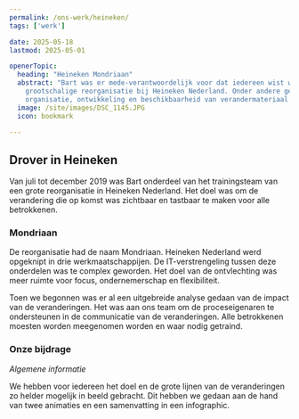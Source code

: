 ```yaml
---
permalink: /ons-werk/heineken/
tags: ['werk']

date: 2025-05-18
lastmod: 2025-05-01

openerTopic:
  heading: "Heineken Mondriaan"
  abstract: "Bart was er mede-verantwoordelijk voor dat iedereen wist wat te doen na een
    grootschalige reorganisatie bij Heineken Nederland. Onder andere gezorgd voor de
    organisatie, ontwikkeling en beschikbaarheid van verandermateriaal."
  image: /site/images/DSC_1145.JPG
  icon: bookmark

---
```



<div className="s-popout">
  <Topic topic={props.openerTopic} variant="headline" className="u-margin-block-start-0" swapImage={true} />
</div>

## Drover in Heineken

Van juli tot december 2019 was Bart onderdeel van het trainingsteam van een
grote reorganisatie in Heineken Nederland. Het doel was om de verandering die op
komst was zichtbaar en tastbaar te maken voor alle betrokkenen.

### Mondriaan

De reorganisatie had de naam Mondriaan. Heineken Nederland werd opgeknipt in
drie werkmaatschappijen. De IT-verstrengeling tussen deze onderdelen was te
complex geworden. Het doel van de ontvlechting was meer ruimte voor focus,
ondernemerschap en flexibiliteit.

Toen we begonnen was er al een uitgebreide analyse gedaan van de impact van de
veranderingen. Het was aan ons team om de proceseigenaren te ondersteunen in de
communicatie van de veranderingen. Alle betrokkenen moesten worden meegenomen
worden en waar nodig getraind.


### Onze bijdrage

*Algemene informatie*

We hebben voor iedereen het doel en de grote lijnen van de
veranderingen zo helder mogelijk in beeld gebracht. Dit hebben we gedaan aan de
hand van twee animaties en een samenvatting in een infographic. 